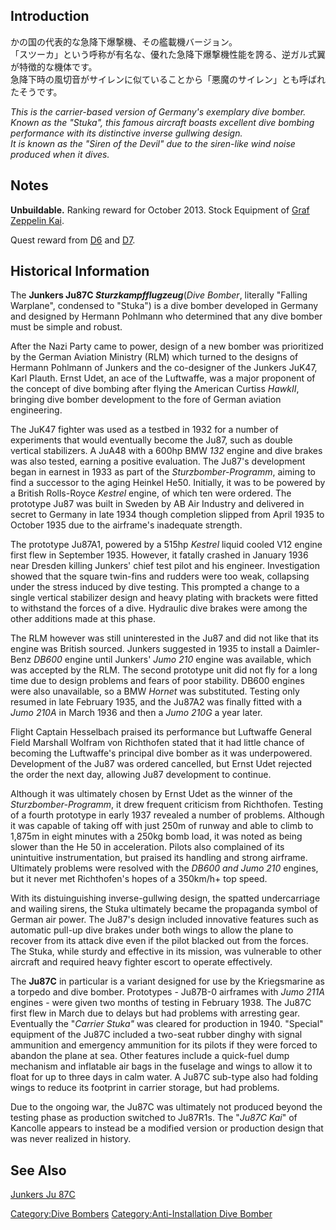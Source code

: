 {{Template:Equipmentinfo
|name = Ju 87C Kai
|id = 64
|japanesename = Ju87C改
|icon = {{RedPlane}}
|type = Carrier-Based Dive Bomber
|effect = {{Dive}}+9, {{ASW}}+5, {{Hit}}+1
|radius = 4
|scrap = {{Fuel}}2, {{Ammo}}4, {{Bauxite}}5
|image = <gallery type="slideshow" widths="360px" position="center" hideaddbutton="true">
Equipment64-1.png
Equipment64-2.png
Equipment64-3.png
Equipment64-4.png
</gallery>
|CVL = lime
|CV = lime
|CVB = lime}}

==Introduction==
かの国の代表的な急降下爆撃機、その艦載機バージョン。<br>
「スツーカ」という呼称が有名な、優れた急降下爆撃機性能を誇る、逆ガル式翼が特徴的な機体です。<br>
急降下時の風切音がサイレンに似ていることから「悪魔のサイレン」とも呼ばれたそうです。

''This is the carrier-based version of Germany's exemplary dive bomber.''<br>
''Known as the "Stuka", this famous aircraft boasts excellent dive bombing performance with its distinctive inverse gullwing design. ''<br>
''It is known as the "Siren of the Devil" due to the siren-like wind noise produced when it dives.'' 
==Notes==
'''Unbuildable.''' Ranking reward for October 2013. Stock Equipment of [[Graf Zeppelin#Upgraded|Graf Zeppelin Kai]].

Quest reward from [[Quest#D6|D6]] and [[Quest#D7|D7]].

== Historical Information ==
The '''Junkers Ju87C ''Sturzkampfflugzeug'''''<nowiki/>'' ''(''Dive Bomber'', literally "Falling Warplane", condensed to "Stuka") is a dive bomber developed in Germany and designed by Hermann Pohlmann who determined that any dive bomber must be simple and robust.

After the Nazi Party came to power, design of a new bomber was prioritized by the German Aviation Ministry (RLM) which turned to the designs of Hermann Pohlmann of Junkers and the co-designer of the Junkers JuK47, Karl Plauth. Ernst Udet, an ace of the Luftwaffe, was a major proponent of the concept of dive bombing after flying the American Curtiss ''HawkⅡ'', bringing dive bomber development to the fore of German aviation engineering.

The JuK47 fighter was used as a testbed in 1932 for a number of experiments that would eventually become the Ju87, such as double vertical stabilizers. A JuA48 with a 600hp BMW ''132'' engine and dive brakes was also tested, earning a positive evaluation. The Ju87's development began in earnest in 1933 as part of the ''Sturzbomber-Programm'', aiming to find a successor to the aging Heinkel He50. Initially, it was to be powered by a British Rolls-Royce ''Kestrel'' engine, of which ten were ordered. The prototype Ju87 was built in Sweden by AB Air Industry and delivered in secret to Germany in late 1934 though completion slipped from April 1935 to October 1935 due to the airframe's inadequate strength.

The prototype Ju87A1, powered by a 515hp ''Kestrel'' liquid cooled V12 engine first flew in September 1935. However, it fatally crashed in January 1936 near Dresden killing Junkers' chief test pilot and his engineer. Investigation showed that the square twin-fins and rudders were too weak, collapsing under the stress induced by dive testing. This prompted a change to a single vertical stabilizer design and heavy plating with brackets were fitted to withstand the forces of a dive. Hydraulic dive brakes were among the other additions made at this phase.

The RLM however was still uninterested in the Ju87 and did not like that its engine was British sourced. Junkers suggested in 1935 to install a Daimler-Benz ''DB600'' engine until Junkers' ''Jumo 210'' engine was available, which was accepted by the RLM. The second prototype unit did not fly for a long time due to design problems and fears of poor stability. DB600 engines were also unavailable, so a BMW ''Hornet'' was substituted. Testing only resumed in late February 1935, and the Ju87A2 was finally fitted with a ''Jumo 210A'' in March 1936 and then a ''Jumo 210G'' a year later. 

Flight Captain Hesselbach praised its performance but Luftwaffe General Field Marshall Wolfram von Richthofen stated that it had little chance of becoming the Luftwaffe's principal dive bomber as it was underpowered. Development of the Ju87 was ordered cancelled, but Ernst Udet rejected the order the next day, allowing Ju87 development to continue.

Although it was ultimately chosen by Ernst Udet as the winner of the ''Sturzbomber-Programm'', it drew frequent criticism from Richthofen. Testing of a fourth prototype in early 1937 revealed a number of problems. Although it was capable of taking off with just 250m of runway and able to climb to 1,875m in eight minutes with a 250kg bomb load, it was noted as being slower than the He 50 in acceleration. Pilots also complained of its unintuitive instrumentation, but praised its handling and strong airframe. Ultimately problems were resolved with the ''DB600 and Jumo 210'' engines, but it never met Richthofen's hopes of a 350km/h+ top speed.

With its distuinguishing inverse-gullwing design, the spatted undercarriage and wailing sirens, the Stuka ultimately became the propaganda symbol of German air power. The Ju87's design included innovative features such as automatic pull-up dive brakes under both wings to allow the plane to recover from its attack dive even if the pilot blacked out from the forces. The Stuka, while sturdy and effective in its mission, was vulnerable to other aircraft and required heavy fighter escort to operate effectively.

The '''Ju87C''' in particular is a variant designed for use by the Kriegsmarine as a torpedo and dive bomber. Prototypes - Ju87B-0 airframes with ''Jumo 211A'' engines - were given two months of testing in February 1938. The Ju87C first flew in March due to delays but had problems with arresting gear. Eventually the "''Carrier Stuka"'' was cleared for production in 1940. "Special" equipment of the Ju87C included a two-seat rubber dinghy with signal ammunition and emergency ammunition for its pilots if they were forced to abandon the plane at sea. Other features include a quick-fuel dump mechanism and inflatable air bags in the fuselage and wings to allow it to float for up to three days in calm water. A Ju87C sub-type also had folding wings to reduce its footprint in carrier storage, but had problems.

Due to the ongoing war, the Ju87C was ultimately not produced beyond the testing phase as production switched to Ju87R1s. The "''Ju87C Kai''" of Kancolle appears to instead be a modified version or production design that was never realized in history.

==See Also==
[[wikipedia:Junkers_Ju_87#Ju_87C|Junkers Ju 87C]]
{{Equipmentlist}}
[[Category:Dive Bombers]]
[[Category:Anti-Installation Dive Bomber]]